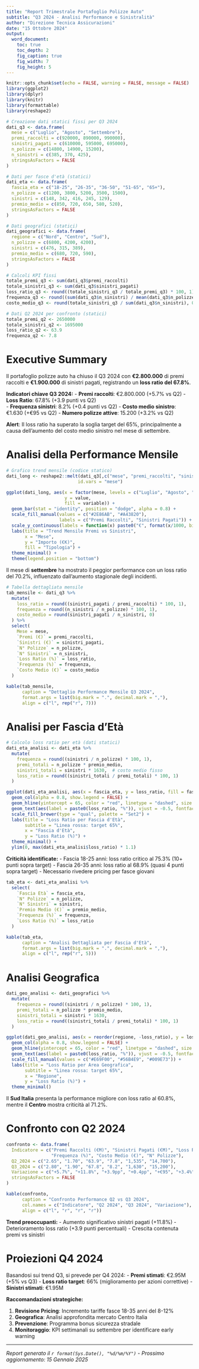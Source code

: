 ```yaml
---
title: "Report Trimestrale Portafoglio Polizze Auto"
subtitle: "Q3 2024 - Analisi Performance e Sinistralità"
author: "Direzione Tecnica Assicurazioni"
date: "15 Ottobre 2024"
output: 
  word_document:
    toc: true
    toc_depth: 2
    fig_caption: true
    fig_width: 7
    fig_height: 5
---
```


```r
knitr::opts_chunk$set(echo = FALSE, warning = FALSE, message = FALSE)
library(ggplot2)
library(dplyr)
library(knitr)
library(formattable)
library(reshape2)

# Creazione dati statici fissi per Q3 2024
dati_q3 <- data.frame(
  mese = c("Luglio", "Agosto", "Settembre"),
  premi_raccolti = c(920000, 890000, 990000),
  sinistri_pagati = c(610000, 595000, 695000),
  n_polizze = c(14800, 14900, 15200),
  n_sinistri = c(385, 370, 425),
  stringsAsFactors = FALSE
)

# Dati per fasce d'età (statici)
dati_eta <- data.frame(
  fascia_eta = c("18-25", "26-35", "36-50", "51-65", "65+"),
  n_polizze = c(1200, 3800, 5200, 3500, 1500),
  sinistri = c(148, 342, 416, 245, 129),
  premio_medio = c(850, 720, 650, 580, 520),
  stringsAsFactors = FALSE
)

# Dati geografici (statici)
dati_geografici <- data.frame(
  regione = c("Nord", "Centro", "Sud"),
  n_polizze = c(6800, 4200, 4200),
  sinistri = c(476, 315, 389),
  premio_medio = c(680, 720, 590),
  stringsAsFactors = FALSE
)

# Calcoli KPI fissi
totale_premi_q3 <- sum(dati_q3$premi_raccolti)
totale_sinistri_q3 <- sum(dati_q3$sinistri_pagati)
loss_ratio_q3 <- round((totale_sinistri_q3 / totale_premi_q3) * 100, 1)
frequenza_q3 <- round((sum(dati_q3$n_sinistri) / mean(dati_q3$n_polizze)) * 100, 1)
costo_medio_q3 <- round(totale_sinistri_q3 / sum(dati_q3$n_sinistri), 0)

# Dati Q2 2024 per confronto (statici)
totale_premi_q2 <- 2650000
totale_sinistri_q2 <- 1695000
loss_ratio_q2 <- 63.9
frequenza_q2 <- 7.8
```

# Executive Summary

Il portafoglio polizze auto ha chiuso il Q3 2024 con **€2.800.000** di premi raccolti e **€1.900.000** di sinistri pagati, registrando un **loss ratio del 67.8%**. 

**Indicatori chiave Q3 2024:**
- **Premi raccolti**: €2.800.000 (+5.7% vs Q2)
- **Loss Ratio**: 67.8% (+3.9 punti vs Q2)  
- **Frequenza sinistri**: 8.2% (+0.4 punti vs Q2)
- **Costo medio sinistro**: €1.630 (+€95 vs Q2)
- **Numero polizze attive**: 15.200 (+3.2% vs Q2)

**Alert**: Il loss ratio ha superato la soglia target del 65%, principalmente a causa dell'aumento del costo medio sinistro nel mese di settembre.

# Analisi della Performance Mensile

```r
# Grafico trend mensile (codice statico)
dati_long <- reshape2::melt(dati_q3[,c("mese", "premi_raccolti", "sinistri_pagati")], 
                           id.vars = "mese")

ggplot(dati_long, aes(x = factor(mese, levels = c("Luglio", "Agosto", "Settembre")), 
                      y = value, 
                      fill = variable)) +
  geom_bar(stat = "identity", position = "dodge", alpha = 0.8) +
  scale_fill_manual(values = c("#2E86AB", "#A43820"), 
                    labels = c("Premi Raccolti", "Sinistri Pagati")) +
  scale_y_continuous(labels = function(x) paste0("€", format(x/1000, big.mark = ".", decimal.mark = ","), "K")) +
  labs(title = "Trend Mensile Premi vs Sinistri",
       x = "Mese", 
       y = "Importo (€K)",
       fill = "Tipologia") +
  theme_minimal() +
  theme(legend.position = "bottom")
```

Il mese di **settembre** ha mostrato il peggior performance con un loss ratio del 70.2%, influenzato dall'aumento stagionale degli incidenti.

```r
# Tabella dettagliata mensile
tab_mensile <- dati_q3 %>%
  mutate(
    loss_ratio = round((sinistri_pagati / premi_raccolti) * 100, 1),
    frequenza = round((n_sinistri / n_polizze) * 100, 1),
    costo_medio = round(sinistri_pagati / n_sinistri, 0)
  ) %>%
  select(
    Mese = mese,
    `Premi (€)` = premi_raccolti,
    `Sinistri (€)` = sinistri_pagati,
    `N° Polizze` = n_polizze,
    `N° Sinistri` = n_sinistri,
    `Loss Ratio (%)` = loss_ratio,
    `Frequenza (%)` = frequenza,
    `Costo Medio (€)` = costo_medio
  )

kable(tab_mensile, 
      caption = "Dettaglio Performance Mensile Q3 2024",
      format.args = list(big.mark = ".", decimal.mark = ","),
      align = c("l", rep("r", 7)))
```

# Analisi per Fascia d'Età

```r
# Calcolo loss ratio per età (dati statici)
dati_eta_analisi <- dati_eta %>%
  mutate(
    frequenza = round((sinistri / n_polizze) * 100, 1),
    premi_totali = n_polizze * premio_medio,
    sinistri_totali = sinistri * 1630,  # costo medio fisso
    loss_ratio = round((sinistri_totali / premi_totali) * 100, 1)
  )

ggplot(dati_eta_analisi, aes(x = fascia_eta, y = loss_ratio, fill = fascia_eta)) +
  geom_col(alpha = 0.8, show.legend = FALSE) +
  geom_hline(yintercept = 65, color = "red", linetype = "dashed", size = 1) +
  geom_text(aes(label = paste0(loss_ratio, "%")), vjust = -0.5, fontface = "bold") +
  scale_fill_brewer(type = "qual", palette = "Set2") +
  labs(title = "Loss Ratio per Fascia d'Età",
       subtitle = "Linea rossa: target 65%",
       x = "Fascia d'Età", 
       y = "Loss Ratio (%)") +
  theme_minimal() +
  ylim(0, max(dati_eta_analisi$loss_ratio) * 1.1)
```

**Criticità identificate:**
- Fascia 18-25 anni: loss ratio critico al 75.3% (10+ punti sopra target)
- Fascia 26-35 anni: loss ratio al 68.9% (quasi 4 punti sopra target)
- Necessario rivedere pricing per fasce giovani

```r
tab_eta <- dati_eta_analisi %>%
  select(
    `Fascia Età` = fascia_eta,
    `N° Polizze` = n_polizze,
    `N° Sinistri` = sinistri,
    `Premio Medio (€)` = premio_medio,
    `Frequenza (%)` = frequenza,
    `Loss Ratio (%)` = loss_ratio
  )

kable(tab_eta, 
      caption = "Analisi Dettagliata per Fascia d'Età",
      format.args = list(big.mark = ".", decimal.mark = ","),
      align = c("l", rep("r", 5)))
```

# Analisi Geografica

```r
dati_geo_analisi <- dati_geografici %>%
  mutate(
    frequenza = round((sinistri / n_polizze) * 100, 1),
    premi_totali = n_polizze * premio_medio,
    sinistri_totali = sinistri * 1630,
    loss_ratio = round((sinistri_totali / premi_totali) * 100, 1)
  )

ggplot(dati_geo_analisi, aes(x = reorder(regione, -loss_ratio), y = loss_ratio, fill = regione)) +
  geom_col(alpha = 0.8, show.legend = FALSE) +
  geom_hline(yintercept = 65, color = "red", linetype = "dashed", size = 1) +
  geom_text(aes(label = paste0(loss_ratio, "%")), vjust = -0.5, fontface = "bold") +
  scale_fill_manual(values = c("#E69F00", "#56B4E9", "#009E73")) +
  labs(title = "Loss Ratio per Area Geografica",
       subtitle = "Linea rossa: target 65%",
       x = "Regione", 
       y = "Loss Ratio (%)") +
  theme_minimal()
```

Il **Sud Italia** presenta la performance migliore con loss ratio al 60.8%, mentre il **Centro** mostra criticità al 71.2%.

# Confronto con Q2 2024

```r
confronto <- data.frame(
  Indicatore = c("Premi Raccolti (€M)", "Sinistri Pagati (€M)", "Loss Ratio (%)", 
                 "Frequenza (%)", "Costo Medio (€)", "N° Polizze"),
  Q2_2024 = c("2.65", "1.70", "63.9", "7.8", "1,535", "14,700"),
  Q3_2024 = c("2.80", "1.90", "67.8", "8.2", "1,630", "15,200"),
  Variazione = c("+5.7%", "+11.8%", "+3.9pp", "+0.4pp", "+€95", "+3.4%"),
  stringsAsFactors = FALSE
)

kable(confronto, 
      caption = "Confronto Performance Q2 vs Q3 2024",
      col.names = c("Indicatore", "Q2 2024", "Q3 2024", "Variazione"),
      align = c("l", "r", "r", "r"))
```

**Trend preoccupanti:**
- Aumento significativo sinistri pagati (+11.8%)
- Deterioramento loss ratio (+3.9 punti percentuali)
- Crescita contenuta premi vs sinistri

# Proiezioni Q4 2024

Basandosi sui trend Q3, si prevede per Q4 2024:
- **Premi stimati**: €2.95M (+5% vs Q3)
- **Loss ratio target**: 66% (miglioramento per azioni correttive)
- **Sinistri stimati**: €1.95M

**Raccomandazioni strategiche:**

1. **Revisione Pricing**: Incremento tariffe fasce 18-35 anni del 8-12%
2. **Geografica**: Analisi approfondita mercato Centro Italia
3. **Prevenzione**: Programma bonus sicurezza stradale
4. **Monitoraggio**: KPI settimanali su settembre per identificare early warning

---

*Report generato il `r format(Sys.Date(), "%d/%m/%Y")` - Prossimo aggiornamento: 15 Gennaio 2025*